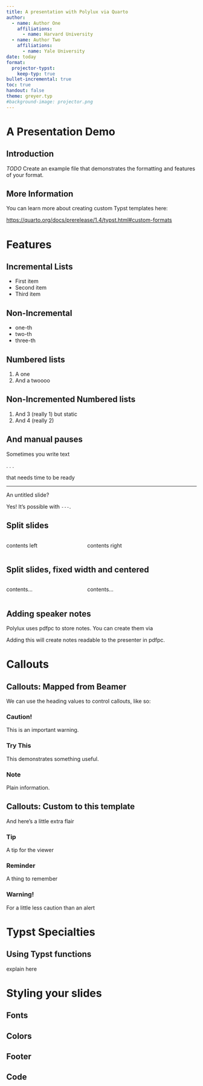 ```yaml
---
title: A presentation with Polylux via Quarto
author:
  - name: Author One
    affiliations:
      - name: Harvard University
  - name: Author Two
    affiliations:
      - name: Yale University
date: today
format:
  projector-typst:
    keep-typ: true
bullet-incremental: true
toc: true
handout: false
theme: greyer.typ
#background-image: projector.png
---
```


# A Presentation Demo

## Introduction

*TODO* Create an example file that demonstrates the formatting and features of your format.

## More Information

You can learn more about creating custom Typst templates here:

<https://quarto.org/docs/prerelease/1.4/typst.html#custom-formats>

# Features

## Incremental Lists

- First item
- Second item
- Third item

## Non-Incremental

:::{.nonincremental}

- one-th
- two-th
- three-th

:::

## Numbered lists

1. A one
2. And a twoooo

## Non-Incremented Numbered lists

:::{.nonincremental}
1. And 3 (really 1) but static
2. And 4 (really 2)
:::

## And manual pauses

Sometimes you write text

. . .

that needs time to be ready


---

An untitled slide?

Yes! It's possible with `---`.

## Split slides

::::  {.columns align=top .onlytextwidth}

::: {.column width="40%" align=center}
contents left
:::

::: {.column width="60%"}
contents right
:::

::::


## Split slides, fixed width and centered

:::: {.columns align=center totalwidth=20em}

::: {.column width="40%"}
contents...
:::

::: {.column width="60%" align=bottom}
contents...
:::

::::

## Adding speaker notes

Polylux uses pdfpc to store notes.
You can create them via

:::{.notes}
Adding this will create notes readable to the presenter in pdfpc.
:::

# Callouts

## Callouts: Mapped from Beamer

We can use the heading values to control callouts, like so:

### Caution! {.alert}

This is an important warning.

### Try This {.example}

This demonstrates something useful.

### Note

Plain information.

## Callouts: Custom to this template

And here's a little extra flair

### Tip {.tip}

A tip for the viewer

### Reminder {.reminder}

A thing to remember

### Warning! {.warning}

For a little less caution than an alert


# Typst Specialties

## Using Typst functions

explain here


# Styling your slides

## Fonts

## Colors

## Footer

## Code
